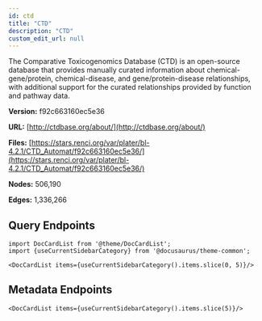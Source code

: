 ```yaml
---
id: ctd
title: "CTD"
description: "CTD"
custom_edit_url: null
---
```





The Comparative Toxicogenomics Database (CTD) is an open-source database that provides manually curated information about chemical-gene/protein, chemical-disease, and gene/protein-disease relationships, with additional support for the curated relationships provided by function and pathway data.

**Version:** f92c663160ec5e36

**URL:** [http://ctdbase.org/about/](http://ctdbase.org/about/)

**Files:** [https://stars.renci.org/var/plater/bl-4.2.1/CTD_Automat/f92c663160ec5e36/](https://stars.renci.org/var/plater/bl-4.2.1/CTD_Automat/f92c663160ec5e36/)

**Nodes:** 506,190

**Edges:** 1,336,266






## Query Endpoints
```mdx-code-block
import DocCardList from '@theme/DocCardList';
import {useCurrentSidebarCategory} from '@docusaurus/theme-common';

<DocCardList items={useCurrentSidebarCategory().items.slice(0, 5)}/>
```

## Metadata Endpoints    
```mdx-code-block
<DocCardList items={useCurrentSidebarCategory().items.slice(5)}/>
```
      